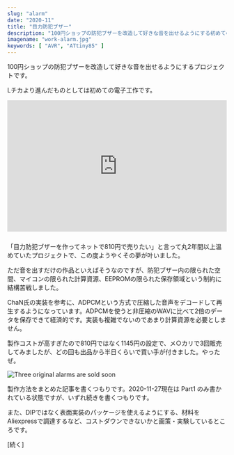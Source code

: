 ```yaml
---
slug: "alarm"
date: "2020-11"
title: "目力防犯ブザー"
description: "100円ショップの防犯ブザーを改造して好きな音を出せるようにする初めての電子工作プロジェクトです。"
imagename: "work-alarm.jpg"
keywords: [ "AVR", "ATtiny85" ]
---
```


100円ショップの防犯ブザーを改造して好きな音を出せるようにするプロジェクトです。

Lチカより進んだものとしては初めての電子工作です。

<div style="position: relative; padding-bottom: 60%; margin-bottom: 1.5rem;"><iframe allowfullscreen="allowfullscreen" allow="autoplay" src="https://embed.nicovideo.jp/watch/sm37778066?oldScript=1&referer=&from=0&allowProgrammaticFullScreen=1" style="position: absolute; width: 100%; height: 100%; border: none;"></iframe></div>

「目力防犯ブザーを作ってネットで810円で売りたい」と言って丸2年間以上温めていたプロジェクトで、この度ようやくその夢が叶いました。

ただ音を出すだけの作品といえばそうなのですが、防犯ブザー内の限られた空間、マイコンの限られた計算資源、EEPROMの限られた保存領域という制約に結構苦戦しました。

ChaN氏の実装を参考に、ADPCMという方式で圧縮した音声をデコードして再生するようになっています。ADPCMを使うと非圧縮のWAVに比べて2倍のデータを保存できて経済的です。実装も複雑でないのであまり計算資源を必要としません。

製作コストが高すぎたので810円ではなく1145円の設定で、メ○カリで3回販売してみましたが、どの回も出品から半日くらいで買い手が付きました。やったぜ。

![Three original alarms are sold soon](work-alarm-mexcari.png)

製作方法をまとめた記事を書くつもりです。2020-11-27現在は Part1 のみ書かれている状態ですが、いずれ続きを書くつもりです。

また、DIPではなく表面実装のパッケージを使えるようにする、材料をAliexpressで調達するなど、コストダウンできないかと画策・実験しているところです。

[続く]
